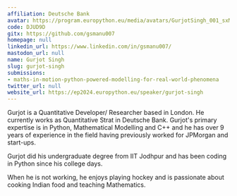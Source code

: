 ```yaml
---
affiliation: Deutsche Bank
avatar: https://program.europython.eu/media/avatars/GurjotSingh_001_sxMYPRZ.jpg
code: DJUD9D
gitx: https://github.com/gsmanu007
homepage: null
linkedin_url: https://www.linkedin.com/in/gsmanu007/
mastodon_url: null
name: Gurjot Singh
slug: gurjot-singh
submissions:
- maths-in-motion-python-powered-modelling-for-real-world-phenomena
twitter_url: null
website_url: https://ep2024.europython.eu/speaker/gurjot-singh
---
```


Gurjot is a Quantitative Developer/ Researcher based in London. He currently works as Quantitative Strat in Deutsche Bank. Gurjot's primary expertise is in Python, Mathematical Modelling and C++ and he has over 9 years of experience in the field having previously worked for JPMorgan and start-ups.

Gurjot did his undergraduate degree from IIT Jodhpur and has been coding in Python since his college days.

When he is not working, he enjoys playing hockey and is passionate about cooking Indian food and teaching Mathematics.
